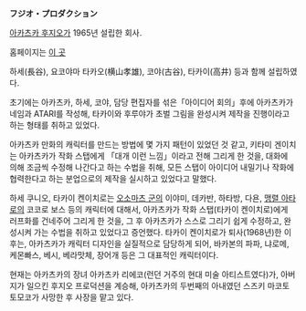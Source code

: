 '''フジオ・プロダクション'''

[[아카츠카 후지오]]가 1965년 설립한 회사.

홈페이지는 [http://www.fujio-pro.co.jp/ 이 곳]

하세(長谷), 요코야마 타카오(横山孝雄), 코야(古谷), 타카이(高井) 등과 함께 설립하였다. 

초기에는 아카츠카, 하세, 코야, 담당 편집자를 섞은「아이디어 회의」후에 아카츠카가 네임과 ATARI를 작성해, 타카이와 후루야가 초벌 그림을 완성시켜 제작을 진행이라고 하는 형태를 취하고 있었다. 

아카츠카 만화의 캐릭터를 만드는 방법에 몇 가지 패턴이 있었던 것 같고, 키타미 겐이치는 아카츠카가 작화 스탭에게 「대개 이런 느낌」이라고 전해 그리게 한 것을, 대화에 의해 조금씩 수정해 나간다고 하는 수법을 취해, 모든 스탭이 아이디어 내밀기나 작화에 협력한다고 하는 분업으로의 제작을 실시하고 있었다고 말했다.

하세 쿠니오, 타카이 켄이치로는 [[오소마츠 군]]의 이야미, 데카반, 하타방, 다욘, [[맹렬 아타로]]의 코코로 보스 등의 캐릭터에 대해서, 아카츠카가 작화 스탭(타카이 켄이치로)에게 러프화를 건네주어 그리게 한 것을, 그 후 아카츠카가 스스로 그리기 쉽게 수정하고, 완성시켜 가는 수법을 취하고 있었다고 증언했다. 타카이 켄이치로가 퇴사(1968년)한 이후는, 아카츠카가 캐릭터 디자인을 실질적으로 담당하게 되어, 바카본의 파파, 냐로메, 케몬빠스, 베시, 베라맛체, 장어개 등은 그 대표적인 캐릭터이다.

현재는 아카츠카의 장녀 아카츠카 리에코(런던 거주의 현대 미술 아티스트였다)가, 아버지가 일으킨 후지오 프로덕션을 계승해, 아카츠카의 두번째의 아내였던 스즈키 마코토 토모코가 사망한 후 사장을 맡고 있다.
